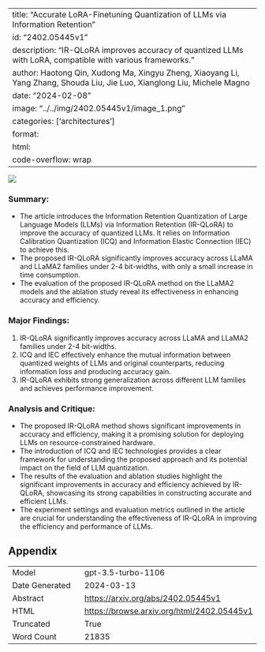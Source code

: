 
---
title: "Accurate LoRA-Finetuning Quantization of LLMs via Information Retention"
id: "2402.05445v1"
description: "IR-QLoRA improves accuracy of quantized LLMs with LoRA, compatible with various frameworks."
author: Haotong Qin, Xudong Ma, Xingyu Zheng, Xiaoyang Li, Yang Zhang, Shouda Liu, Jie Luo, Xianglong Liu, Michele Magno
date: "2024-02-08"
image: "../../img/2402.05445v1/image_1.png"
categories: ['architectures']
format:
  html:
    code-overflow: wrap
---

![](../../img/2402.05445v1/image_1.png)

### Summary:
- The article introduces the Information Retention Quantization of Large Language Models (LLMs) via Information Retention (IR-QLoRA) to improve the accuracy of quantized LLMs. It relies on Information Calibration Quantization (ICQ) and Information Elastic Connection (IEC) to achieve this.
- The proposed IR-QLoRA significantly improves accuracy across LLaMA and LLaMA2 families under 2-4 bit-widths, with only a small increase in time consumption.
- The evaluation of the proposed IR-QLoRA method on the LLaMA2 models and the ablation study reveal its effectiveness in enhancing accuracy and efficiency.

### Major Findings:
1. IR-QLoRA significantly improves accuracy across LLaMA and LLaMA2 families under 2-4 bit-widths.
2. ICQ and IEC effectively enhance the mutual information between quantized weights of LLMs and original counterparts, reducing information loss and producing accuracy gain.
3. IR-QLoRA exhibits strong generalization across different LLM families and achieves performance improvement.

### Analysis and Critique:
- The proposed IR-QLoRA method shows significant improvements in accuracy and efficiency, making it a promising solution for deploying LLMs on resource-constrained hardware.
- The introduction of ICQ and IEC technologies provides a clear framework for understanding the proposed approach and its potential impact on the field of LLM quantization.
- The results of the evaluation and ablation studies highlight the significant improvements in accuracy and efficiency achieved by IR-QLoRA, showcasing its strong capabilities in constructing accurate and efficient LLMs.
- The experiment settings and evaluation metrics outlined in the article are crucial for understanding the effectiveness of IR-QLoRA in improving the efficiency and performance of LLMs.

## Appendix

|          |          |
|----------|----------|
| Model     | gpt-3.5-turbo-1106       |
| Date Generated     | 2024-03-13       |
| Abstract | [https://arxiv.org/abs/2402.05445v1](https://arxiv.org/abs/2402.05445v1)        |
| HTML     | [https://browse.arxiv.org/html/2402.05445v1](https://browse.arxiv.org/html/2402.05445v1)       |
| Truncated       | True       |
| Word Count       | 21835       |